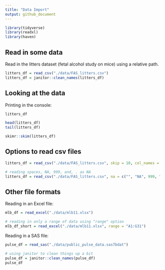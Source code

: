 ```yaml
---
title: "Data Import"
output: github_document
---
```


```r
library(tidyverse)
library(readxl)
library(haven)
```

## Read in some data

Read in the litters dataset (fetal alcohol study on mice) using a relative path.

```r
litters_df = read_csv("./data/FAS_litters.csv")
litters_df = janitor::clean_names(litters_df)
```

## Looking at the data

Printing in the console:
```r
litters_df
```

```r
head(litters_df)
tail(litters_df)
```

```r
skimr::skim(litters_df)
```

## Options to read csv files

```r
litters_df = read_csv("./data/FAS_litters.csv", skip = 10, col_names = FALSE)

# reading spaces, NA, 999, and, . as NA
litters_df = read_csv("./data/FAS_litters.csv", na = c("", "NA", 999, "."))
```

## Other file formats

Reading in an Excel file:

```r
mlb_df = read_excel("./data/mlb11.xlsx")

# reading in only a range of data using "range" option
mlb_df_short = read_excel("./data/mlb11.xlsx", range = "A1:G31")
```

Reading in a SAS file:

```r
pulse_df = read_sas("./data/public_pulse_data.sas7bdat")

# using janitor to clean things up a bit
pulse_df = janitor::clean_names(pulse_df)
pulse_df
```

